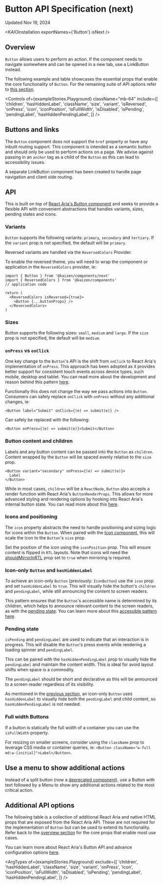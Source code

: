 
<Meta title="Components/Button/Button (next)/API Specification" />

# Button API Specification (next)

Updated Nov 19, 2024

<ResourceLinks
  sourceCode="https://github.com/cultureamp/kaizen-design-system/tree/main/packages/components/src/__next__/Button"
  figma="https://www.figma.com/design/eZKEE5kXbEMY3lx84oz8iN/branch/sPhYSlgPScLOAOYfAbkaI5/%F0%9F%92%9C-Heart-UI-Kit?node-id=1929-17364&node-type=canvas&m=dev"
  designGuidelines="/?path=/docs/components-button-button-next-usage-guidelines--docs"
/>

<KAIOInstallation exportNames={'Button'} isNext />

## Overview

`Button` allows users to perform an action. If the component needs to navigate somewhere and can be opened in a new tab, use a <LinkTo pageId="components-linkbutton-api-specification--docs">LinkButton</LinkTo> instead.

The following example and table showcases the essential props that enable the core functionality of `Button`. For the remaining suite of API options refer to [this section](#additional-api-options).

<Canvas of={exampleStories.Playground} />

<Controls
  of={exampleStories.Playground}
  className="mb-64"
  include={[
    'children',
    'hasHiddenLabel',
    'className',
    'size',
    'variant',
    'isReversed',
    'onPress',
    'icon',
    'iconPosition',
    'isFullWidth',
    'isDisabled',
    'isPending',
    'pendingLabel',
    'hasHiddenPendingLabel',
  ]}
/>

## Buttons and links

The `Button` component does not support the `href` property or have any inbuilt routing support. This component is intended as a semantic button and should only be used to perform actions on a page. We advise against passing in an `anchor` tag as a child of the `Button` as this can lead to accessibility issues.

A separate <LinkTo pageId="components-linkbutton-api-specification--docs">LinkButton</LinkTo> component has been created to handle page navigation and client side routing.

## API

This is built on top of [React Aria's Button component](https://react-spectrum.adobe.com/react-aria/Button.html#props) and seeks to provide a flexible API with convenient abstractions that handles variants, sizes, pending states and icons.

### Variants

`Button` supports the following variants: `primary`, `secondary` and `tertiary`. If the `variant` prop is not specified, the default will be `primary`.

<Canvas of={exampleStories.ButtonVariants} />

Reversed variants are handled via the `ReversedColors` Provider.

<DocsStory of={exampleStories.ButtonVariantsReversed} expanded={false} />

To enable the reversed theme, you will need to wrap the component or application in the `ReversedColors` provider, ie:

```tsx
import { Button } from '@kaizen/components/next'
import { ReversedColors } from '@kaizen/components'
// application code

return (
  <ReversedColors isReversed={true}>
    <Button {...buttonProps} />
  </ReversedColors>
)
```

### Sizes

Button supports the following sizes: `small`, `medium` and `large`. If the `size` prop is not specified, the default will be `medium`.

<Canvas of={exampleStories.ButtonSizes} />

### `onPress` vs `onClick`

One key change to the `Button`&apos;s API is the shift from `onClick` to React Aria's implementation of `onPress`. This approach has been adopted as it provides better support for consistent touch events across device types, such mobile, desktop and tablet. You can read more about the development and reason behind this pattern [here](https://react-spectrum.adobe.com/blog/building-a-button-part-1.html#touch-interactions).

Functionally this does not change the way we pass actions into `Button`. Consumers can safely replace `onClick` with `onPress` without any additional changes, ie:

```tsx
<Button label="Submit" onClick={(e) => submit(e)} />
```

Can safely be replaced with the following:

```tsx
<Button onPress={(e) => submit(e)}>Submit</Button>
```

### Button content and children

Labels and any button content can be passed into the `Button` as `children`. Content wrapped by the `Button` will be spaced evenly relative to the `size` prop.

```tsx
<Button variant="secondary" onPress={(e) => submit(e)}>
  Label
</Button>
```

While in most cases, `children` will be a `ReactNode`, `Button` also accepts a render function with React Aria's `ButtonRenderProps`. This allows for more advanced styling and rendering options by hooking into React Aria's internal button state. You can read more about this [here](https://react-spectrum.adobe.com/react-aria/Button.html#styling).

### Icons and positioning

The `icon` property abstracts the need to handle positioning and sizing logic for icons within the `Button`. When paired with the [Icon component](/docs/illustrations-icon-icon-next-api-specification--docs), this will scale the icon to the `Button`'s `size` prop.

<Canvas of={exampleStories.ButtonWithIconStart} />

Set the position of the icon using the `iconPosition` prop. This will ensure content is flipped in `RTL` layouts. Note that icons will need the [shouldMirrorInRTL](/docs/illustrations-icon-icon-next-api-specification--docs#mirror-in-rtl) prop set to `true` when mirroring is required.

<Canvas of={exampleStories.ButtonWithIconEnd} />

### Icon-only `Button` and `hasHiddenLabel`

To achieve an icon-only `Button` (previously: `IconButton`) use the `icon` prop and set `hasHiddenLabel` to `true`. This will visually hide the button's `children` and `pendingLabel`, while still announcing the content to screen readers.

<Canvas of={exampleStories.IconButton} className="mb-32" />

This pattern ensures that the `Button`'s accessible name is determined by its children, which helps to announce relevant content to the screen readers, as with the [pending state](#pending-state). You can learn more about this [accessible pattern here](https://cultureamp.atlassian.net/wiki/spaces/PA/pages/3833331831/Accessible+button+and+link+labels).

### Pending state

`isPending` and `pendingLabel` are used to indicate that an interaction is in progress. This will disable the `Button`'s press events while rendering a loading spinner and `pendingLabel`.

<Canvas of={specStories.PendingButton} />

This can be paired with the `hasHiddenPendingLabel` prop to visually hide the `pendingLabel` and maintain the content width. This is ideal for avoid layout shifts when space is a commodity.

The `pendingLabel` should be short and declarative as this will be announced to a screen reader regardless of its visibility.

<Canvas of={specStories.PendingButtonWithHiddenPendingLabel} />

As mentioned in the [previous section](#icon-only-button-and-hashiddenlabel), an icon-only `Button` uses `hasHiddenLabel` to visually hide both the `pendingLabel` and child content, so `hasHiddenPendingLabel` is not needed.

<Canvas of={specStories.PendingIconButton} />

### Full width Buttons

If a button is statically the full width of a container you can use the `isFullWidth` property.

<Canvas of={exampleStories.ButtonFullWidth} />

For resizing on smaller screens, consider using the `className` prop to leverage CSS media or container queries, ie: `<Button className="w-full md:w-[initial]">Label</Button>`.

## Use a menu to show additional actions

Instead of a split button (now a [deprecated component](https://cultureamp.atlassian.net/wiki/spaces/DES/pages/4286611457/Deprecating+Split+Buttons+-+Design+Request+for+Comment+RFC)), use a Button with text followed by a Menu to show any additional actions related to the most critical action.

<Canvas className="mb-24" of={exampleStories.ButtonMenuPattern} />

## Additional API options

The following table is a collection of additional React Aria and native HTML props that are exposed from the React Aria API. These are not required for the implementation of `Button` but can be used to extend its functionality. Refer back to the [overview section](#overview) for the core props that enable most use cases.

You can learn more about React Aria's Button API and advance configuration options [here](https://react-spectrum.adobe.com/react-aria/Button.html#props).

<ArgTypes
  of={exampleStories.Playground}
  exclude={[
    'children',
    'hasHiddenLabel',
    'className',
    'size',
    'variant',
    'onPress',
    'icon',
    'iconPosition',
    'isFullWidth',
    'isDisabled',
    'isPending',
    'pendingLabel',
    'hasHiddenPendingLabel',
  ]}
/>
